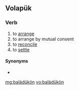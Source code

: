 ==Volapük==

===Verb===
{{head|vo|verb}}

# to [[arrange]]
# to arrange by mutual consent
# to [[reconcile]]
# to [[settle]] {{gloss|reconcile}}

====Synonyms====
* {{l|vo|leodükön}}

[[mg:balädükön]]
[[vo:balädükön]]